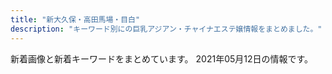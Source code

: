 ```yaml
---
title: "新大久保・高田馬場・目白"
description: "キーワード別にの巨乳アジアン・チャイナエステ嬢情報をまとめました。"
---
```


新着画像と新着キーワードをまとめています。
2021年05月12日の情報です。

<DmmAffiliateIns />
<KeywordTable
  shops={
    [
    {
        "img_links": [
            "http://aes-salon.com/scdl/staff/10292.jpg",
            "http://aes-salon.com/img/access/road4.jpg",
            "http://aes-salon.com/img/ttl_bekan.jpg",
            "http://aes-salon.com/scdl/staff/10561.jpg",
            "http://aes-salon.com/scdl/staff/10502.jpg",
            "http://aes-salon.com/scdl/staff/10563.jpg",
            "http://aes-salon.com/scdl/staff/10081.jpg",
            "http://aes-salon.com/pic/top1.jpg",
            "http://aes-salon.com/scdl/staff/10441mb.jpg",
            "http://aes-salon.com/scdl/staff/10571.jpg",
            "http://aes-salon.com/scdl/staff/10341.jpg",
            "http://aes-salon.com/scdl/staff/10412.jpg",
            "http://aes-salon.com/img/access/road1.jpg",
            "http://aes-salon.com/scdl/staff/10291.jpg",
            "http://aes-salon.com/scdl/staff/10351mb.jpg",
            "http://aes-salon.com/scdl/staff/10601mb.jpg",
            "http://aes-salon.com/scdl/staff/10121.jpg",
            "http://aes-salon.com/scdl/staff/10461mb.jpg",
            "http://aes-salon.com/scdl/staff/10621mb.jpg",
            "http://aes-salon.com/pic/head.jpg",
            "http://aes-salon.com/img/system/campaign.jpg",
            "http://aes-salon.com/scdl/staff/10462.jpg",
            "http://aes-salon.com/scdl/staff/10691mb.jpg",
            "http://aes-salon.com/img/access/roaddm.png",
            "http://aes-salon.com/scdl/staff/10661mb.jpg",
            "http://aes-salon.com/scdl/staff/10641mb.jpg",
            "http://aes-salon.com/scdl/staff/10092.jpg",
            "http://aes-salon.com/scdl/staff/10651mb.jpg",
            "http://aes-salon.com/img/access/road2.jpg",
            "http://aes-salon.com/scdl/staff/10082.jpg",
            "http://aes-salon.com/scdl/staff/10711.jpg",
            "http://aes-salon.com/scdl/staff/10471.jpg",
            "http://aes-salon.com/scdl/staff/10351.jpg",
            "http://aes-salon.com/scdl/staff/10562.jpg",
            "http://aes-salon.com/img/ttl_sister.png",
            "http://aes-salon.com/scdl/staff/10701.jpg",
            "http://aes-salon.com/img/ttl_att.png",
            "http://aes-salon.com/img/access/road3.jpg",
            "http://aes-salon.com/scdl/staff/10651.jpg",
            "http://aes-salon.com/scdl/staff/10501mb.jpg",
            "http://aes-salon.com/scdl/staff/10411mb.jpg",
            "http://aes-salon.com/scdl/staff/10621.jpg",
            "http://aes-salon.com/i/files/homeimg.jpg",
            "http://aes-salon.com/scdl/staff/10461.jpg",
            "http://aes-salon.com/scdl/staff/10511.jpg",
            "http://aes-salon.com/pic/top2.jpg",
            "http://aes-salon.com/scdl/staff/10122.jpg",
            "http://aes-salon.com/scdl/staff/10081mb.jpg",
            "http://aes-salon.com/scdl/staff/10671.jpg",
            "http://aes-salon.com/scdl/staff/10592.jpg",
            "http://aes-salon.com/scdl/staff/10342.jpg",
            "http://aes-salon.com/scdl/staff/10411.jpg",
            "http://aes-salon.com/img/ttl_attbnr.jpg",
            "http://aes-salon.com/scdl/staff/10441.jpg",
            "http://aes-salon.com/scdl/staff/10691.jpg",
            "http://aes-salon.com/scdl/staff/10692.jpg",
            "http://aes-salon.com/scdl/staff/10661.jpg",
            "http://aes-salon.com/scdl/staff/10472.jpg",
            "http://aes-salon.com/scdl/staff/10721mb.jpg",
            "http://aes-salon.com/scdl/staff/10501.jpg",
            "http://aes-salon.com/scdl/staff/10631mb.jpg",
            "http://aes-salon.com/scdl/staff/10083.jpg",
            "http://aes-salon.com/scdl/staff/10091.jpg",
            "http://aes-salon.com/img/ttl_mobile.jpg",
            "http://aes-salon.com/scdl/staff/10693.jpg",
            "http://aes-salon.com/scdl/staff/10591.jpg",
            "http://aes-salon.com/scdl/staff/10671mb.jpg",
            "http://aes-salon.com/scdl/staff/10471mb.jpg",
            "http://aes-salon.com/scdl/staff/10694.jpg",
            "http://aes-salon.com/scdl/staff/10091mb.jpg",
            "http://aes-salon.com/scdl/staff/10701mb.jpg",
            "http://aes-salon.com/scdl/staff/10561mb.jpg",
            "http://aes-salon.com/scdl/staff/10591mb.jpg",
            "http://aes-salon.com/scdl/staff/10711mb.jpg",
            "http://aes-salon.com/scdl/staff/10571mb.jpg",
            "http://aes-salon.com/scdl/staff/10341mb.jpg",
            "http://aes-salon.com/scdl/staff/10602.jpg",
            "http://aes-salon.com/img/ttl_nouka.jpg",
            "http://aes-salon.com/scdl/staff/10631.jpg",
            "http://aes-salon.com/scdl/staff/10511mb.jpg",
            "http://aes-salon.com/scdl/staff/10601.jpg",
            "http://aes-salon.com/scdl/staff/10721.jpg",
            "http://aes-salon.com/scdl/staff/10291mb.jpg",
            "http://aes-salon.com/scdl/staff/10641.jpg",
            "http://aes-salon.com/img/ttl_staff.png",
            "http://aes-salon.com/scdl/staff/10121mb.jpg"
        ],
        "station": "JR\u5927\u4e45\u4fdd\u99c5\u5317\u53e3",
        "keywords": {
            "C": 37
        },
        "url": "http://aes-salon.com/",
        "name": "Lovely Heart"
    },
    {
        "img_links": [],
        "url": "https://venus.tyo.ac/",
        "keywords": {},
        "station": "JR\u5927\u4e45\u4fdd\u99c5\u5357\u53e3",
        "name": "Venus -\u30f4\u30a3\u30fc\u30ca\u30b9-"
    },
    {
        "station": "JR\u5927\u4e45\u4fdd\u99c5\u5317\u53e3",
        "url": "http://aes-treat.com/",
        "keywords": {
            "C": 36
        },
        "img_links": [
            "http://aes-treat.com/scdl/staff/10171mb.jpg",
            "http://aes-treat.com/scdl/staff/11121.jpg",
            "http://aes-treat.com/img/ttl_attbnr.jpg",
            "http://aes-treat.com/img/ttl_nouka.jpg",
            "http://aes-treat.com/scdl/staff/10771mb.jpg",
            "http://aes-treat.com/scdl/staff/10861.jpg",
            "http://aes-treat.com/pic/top2.jpg",
            "http://aes-treat.com/scdl/staff/11091mb.jpg",
            "http://aes-treat.com/scdl/staff/10981.jpg",
            "http://aes-treat.com/scdl/staff/10981mb.jpg",
            "http://aes-treat.com/scdl/staff/11181mb.jpg",
            "http://aes-treat.com/img/ttl_staff.png",
            "http://aes-treat.com/scdl/staff/10901mb.jpg",
            "http://aes-treat.com/scdl/staff/10902.jpg",
            "http://aes-treat.com/scdl/staff/11041.jpg",
            "http://aes-treat.com/scdl/staff/10681mb.jpg",
            "http://aes-treat.com/scdl/staff/11081mb.jpg",
            "http://aes-treat.com/scdl/staff/11181.jpg",
            "http://aes-treat.com/scdl/staff/10941.jpg",
            "http://aes-treat.com/scdl/staff/10971.jpg",
            "http://aes-treat.com/scdl/staff/11121mb.jpg",
            "http://aes-treat.com/scdl/staff/10971mb.jpg",
            "http://aes-treat.com/img/system/campaign.jpg",
            "http://aes-treat.com/scdl/staff/11041mb.jpg",
            "http://aes-treat.com/scdl/staff/10891mb.jpg",
            "http://aes-treat.com/scdl/staff/11091.jpg",
            "http://aes-treat.com/scdl/staff/11131mb.jpg",
            "http://aes-treat.com/scdl/staff/10861mb.jpg",
            "http://aes-treat.com/scdl/staff/10771.jpg",
            "http://aes-treat.com/i/files/homeimg.jpg",
            "http://aes-treat.com/scdl/staff/10891.jpg",
            "http://aes-treat.com/scdl/staff/10972.jpg",
            "http://aes-treat.com/scdl/staff/10811mb.jpg",
            "http://aes-treat.com/scdl/staff/11161mb.jpg",
            "http://aes-treat.com/scdl/staff/11051mb.jpg",
            "http://aes-treat.com/scdl/staff/10171.jpg",
            "http://aes-treat.com/pic/head.jpg",
            "http://aes-treat.com/scdl/staff/10651mb.jpg",
            "http://aes-treat.com/scdl/staff/11081.jpg",
            "http://aes-treat.com/scdl/staff/10901.jpg",
            "http://aes-treat.com/pic/top1.jpg",
            "http://aes-treat.com/scdl/staff/10721.jpg",
            "http://aes-treat.com/scdl/staff/11162.jpg",
            "http://aes-treat.com/img/ttl_sister.png",
            "http://aes-treat.com/img/ttl_att.png",
            "http://aes-treat.com/scdl/staff/10811.jpg",
            "http://aes-treat.com/scdl/staff/10681.jpg",
            "http://aes-treat.com/scdl/staff/10721mb.jpg",
            "http://aes-treat.com/scdl/staff/11171.jpg",
            "http://aes-treat.com/scdl/staff/11151.jpg",
            "http://aes-treat.com/scdl/staff/10841mb.jpg",
            "http://aes-treat.com/scdl/staff/10842.jpg",
            "http://aes-treat.com/scdl/staff/11111mb.jpg",
            "http://aes-treat.com/scdl/staff/11101.jpg",
            "http://aes-treat.com/scdl/staff/11111.jpg",
            "http://aes-treat.com/scdl/staff/11101mb.jpg",
            "http://aes-treat.com/scdl/staff/10841.jpg",
            "http://aes-treat.com/scdl/staff/10651.jpg",
            "http://aes-treat.com/img/ttl_mobile.jpg",
            "http://aes-treat.com/scdl/staff/10941mb.jpg",
            "http://aes-treat.com/scdl/staff/11171mb.jpg",
            "http://aes-treat.com/scdl/staff/11131.jpg",
            "http://aes-treat.com/scdl/staff/11151mb.jpg",
            "http://aes-treat.com/scdl/staff/11161.jpg",
            "http://aes-treat.com/scdl/staff/11051.jpg"
        ],
        "name": "Lovely Heart \u5927\u4e45\u4fdd\u5225\u9928"
    },
    {
        "img_links": [
            "http://pretty.este.work/ami.jpg",
            "http://pretty.este.work/nana.jpg",
            "http://pretty.este.work/rabu.jpg",
            "http://pretty.este.work/tg.jpg",
            "http://pretty.este.work/up.jpg",
            "http://pretty.este.work/3.jpg",
            "http://pretty.este.work/1.jpg",
            "http://pretty.este.work/kaka.jpg",
            "http://pretty.este.work/erika.jpg",
            "http://pretty.este.work/interior_t.jpg",
            "http://pretty.este.work/rec2.png",
            "http://pretty.este.work/rec1.png",
            "http://pretty.este.work/ayumi.jpg",
            "http://pretty.este.work/riri.jpg",
            "http://pretty.este.work/sakura.jpg",
            "http://pretty.este.work/sayurin.jpg",
            "http://pretty.este.work/staff_t.jpg",
            "http://pretty.este.work/int1.png",
            "http://pretty.este.work/news.jpg",
            "http://pretty.este.work/4.jpg",
            "http://pretty.este.work/rei.jpg",
            "http://pretty.este.work/hana.jpg",
            "http://pretty.este.work/head.jpg",
            "http://pretty.este.work/2.jpg"
        ],
        "keywords": {},
        "name": "Pretty \uff5e\u30d7\u30ea\u30c6\u30a3\u30fc\uff5e",
        "url": "http://pretty.este.work/",
        "station": "JR\u9ad8\u7530\u99ac\u5834\u99c5"
    },
    {
        "station": "JR\u9ad8\u7530\u99ac\u5834\u99c5",
        "img_links": [
            "http://www.aromaonly1.com/uploads/ac75f516de3602f2ed5de1d9e2383a35.jpg",
            "http://www.aromaonly1.com/uploads/e01fa669285bc99ba782abfd90a08bb2.jpg",
            "http://www.aromaonly1.com/images/index_21.jpg",
            "http://www.aromaonly1.com/uploads/56e94a67d1aa4ea89d5f2064a387ab96.jpg",
            "http://www.aromaonly1.com/images/interior_10.jpg",
            "http://www.aromaonly1.com/images/index_12.jpg",
            "http://www.aromaonly1.com/images/link_10.jpg",
            "http://www.aromaonly1.com/images/index_06.jpg",
            "http://www.aromaonly1.com/images/index_16.jpg",
            "http://www.aromaonly1.com/uploads/b43afdf6c0db7020b472f89b05664984.jpg",
            "http://www.aromaonly1.com/images/index_01.jpg",
            "http://www.aromaonly1.com/images/index_04.jpg",
            "http://www.aromaonly1.com/uploads/39a20c0f1405de5aa73fad53492e41be.jpg",
            "http://www.aromaonly1.com/uploads/5f4083d49285cbe64774b1bd70e86150.jpg",
            "http://www.aromaonly1.com/my_work/images/pic1.png",
            "http://www.aromaonly1.com/uploads/8e9e8b4d89b256773f17dff61368328c.jpg",
            "http://www.aromaonly1.com/images/service_11.jpg",
            "http://www.aromaonly1.com/images/index_07.jpg",
            "http://www.aromaonly1.com/images/index_18.jpg",
            "http://www.aromaonly1.com/images/aromaonly1_468x60.png",
            "http://www.aromaonly1.com/uploads/015cba9c432d730d26583fe998534fa6.jpg",
            "http://www.aromaonly1.com/uploads/66dc68de1f9c001b6f15d52303314efc.jpg",
            "http://www.aromaonly1.com/uploads/3e6ede4dd71b9611bfc0fc01fff82057.jpg",
            "http://www.aromaonly1.com/images/index_17.jpg",
            "http://www.aromaonly1.com/images/index_05.jpg",
            "http://www.aromaonly1.com/images/service_10.jpg",
            "http://www.aromaonly1.com/images/index_08.jpg",
            "http://www.aromaonly1.com/images/index_02.jpg",
            "http://www.aromaonly1.com/uploads/0d74a4af5e268e3562daa56048c13906.jpg",
            "http://www.aromaonly1.com/uploads/c24b4a66b959c50d941c227e2167e47a.jpg",
            "http://www.aromaonly1.com/images/index_15.jpg",
            "http://www.aromaonly1.com/images/index_20.jpg",
            "http://www.aromaonly1.com/images/fanhui.png",
            "http://www.aromaonly1.com/uploads/2f5941103973429d3981087968a845a3.jpg",
            "http://www.aromaonly1.com/images/index_19.jpg",
            "http://www.aromaonly1.com/images/index_11.jpg",
            "http://www.aromaonly1.com/images/girls_10.jpg",
            "http://www.aromaonly1.com/images/index_14.jpg",
            "http://www.aromaonly1.com/images/index_03.jpg",
            "http://www.aromaonly1.com/uploads/18799c1985ca7d1cd026808323ec51c2.jpg"
        ],
        "url": "http://www.aromaonly1.com/",
        "keywords": {
            "E": 2,
            "86": 4,
            "C": 3,
            "88": 3,
            "D": 2
        },
        "name": "NEW ONLY ONE"
    },
    {
        "station": "JR\u5927\u4e45\u4fdd\u99c5\u5317\u53e3",
        "url": "http://gogonoheya.ies.fun/",
        "name": "Rabenda\u30fb\u30e9\u30d9\u30f3\u30c0\u30fc",
        "img_links": [],
        "keywords": {}
    },
    {
        "keywords": {},
        "name": "\u7652\u3057\u306e\u51fa\u4f1a\u3044",
        "url": "http://p-aroma.work/",
        "img_links": [
            "http://p-aroma.work/images/4.jpg",
            "http://p-aroma.work/images/staff_t.png",
            "http://p-aroma.work/images/s1.png",
            "http://p-aroma.work/img/kasumi1.png",
            "http://p-aroma.work/staff/mirai.jpg",
            "http://p-aroma.work/img/ayaka1.png",
            "http://p-aroma.work/images/news.jpg",
            "http://p-aroma.work/img/haru1.png",
            "http://p-aroma.work/img/mirai1.png",
            "http://p-aroma.work/images/3.jpg",
            "http://p-aroma.work/images/s1.jpg",
            "http://p-aroma.work/staff/ayaka.jpg",
            "http://p-aroma.work/images/2.jpg",
            "http://p-aroma.work/images/int1.png",
            "http://p-aroma.work/images/interior_t.png",
            "http://p-aroma.work/img/mayu1.png",
            "http://p-aroma.work/img/rina1.png",
            "http://p-aroma.work/images/s2.jpg",
            "http://p-aroma.work/images/6.jpg",
            "http://p-aroma.work/staff/kasumi.jpg",
            "http://p-aroma.work/images/sys.png",
            "http://p-aroma.work/staff/haru.jpg",
            "http://p-aroma.work/images/tel.jpg",
            "http://p-aroma.work/staff/mayu.jpg",
            "http://p-aroma.work/images/int2.png",
            "http://p-aroma.work/images/head.jpg",
            "http://p-aroma.work/images/7.jpg",
            "http://p-aroma.work/images/1.jpg",
            "http://p-aroma.work/staff/rina.jpg",
            "http://p-aroma.work/images/mobile.jpg"
        ],
        "station": "JR\u5927\u4e45\u4fdd\u99c5\u5317\u53e3"
    },
    {
        "name": "\u82b1",
        "keywords": {
            "C": 39,
            "G": 1,
            "E": 4,
            "\u30c0\u30a4\u30ca\u30de\u30a4\u30c8": 1
        },
        "station": "JR\u5927\u4e45\u4fdd\u99c5\u5317\u53e3",
        "img_links": [
            "https://est-hana.com/img/material/topflashimg1.jpg",
            "https://est-hana.com/img/girl/thumb/s163_1.jpg",
            "https://est-hana.com/img/girl/list/slist189e9ae2d8752cd8b9474ebd62df9909f9b.jpg",
            "https://est-hana.com/img/girl/list/sface18449673a0eecbfdaab27d1a016ce6f4281.jpg",
            "https://est-hana.com/img/material/sys_course3_rev1.png",
            "https://est-hana.com/img/girl/list/slist18449673a0eecbfdaab27d1a016ce6f4281.jpg",
            "https://est-hana.com/img/material/click_tel_btn.png",
            "https://est-hana.com/img/girl/main/smain1871110bf62c88dcefca310cdc127f9b11f2.jpg",
            "https://est-hana.com/img/material/month.png",
            "https://est-hana.com/img/girl/thumb/s86_1.jpg",
            "https://est-hana.com/img/girl/list/slist8365230fc40840a020ba3ed47600db4b4a.jpg",
            "https://est-hana.com/img/girl/pickup/topgirl20141227182718.png",
            "https://est-hana.com/img/whatnew/20200401_mask.jpg",
            "https://est-hana.com/img/material/sys_course2_rev2.png",
            "https://est-hana.com/img/material/gm1_rollout.png",
            "https://est-hana.com/img/girl/thumb/smain197153ce52e0264e81a8a42e5d3c84dd833e.jpg",
            "https://est-hana.com/img/girl/list/sface193e3a7504f14e2050f14cb6782d72bb46c.jpg",
            "https://est-hana.com/img/material/massap2.jpg",
            "https://est-hana.com/img/girl/main/smain184149673a0eecbfdaab27d1a016ce6f4281.jpg",
            "https://est-hana.com/img/girl/main/s173_1.jpg",
            "https://est-hana.com/img/material/photorenew5.jpg",
            "https://est-hana.com/img/camp/camp20210501.png",
            "https://est-hana.com/img/material/massap6.jpg",
            "https://est-hana.com/img/girl/pickup/topgirl20180308214256.png",
            "https://est-hana.com/img/girl/pickup/topgirl20140510202547.png",
            "https://est-hana.com/img/material/d12.png",
            "https://est-hana.com/img/girl/list/sface189e9ae2d8752cd8b9474ebd62df9909f9b.jpg",
            "https://est-hana.com/img/girl/thumb/smain1102404ef9fc79e2a0a04d64b621c22a0c77.jpg",
            "https://est-hana.com/img/girl/list/s163_face.jpg",
            "https://est-hana.com/img/girl/list/slist187110f9d5212fd19d8b8410ec6bff294e6.jpg",
            "https://est-hana.com/img/girl/thumb/smain1913da4fa2da2e801312734721e1a44d8e19.jpg",
            "https://est-hana.com/img/girl/main/s180_1.jpg",
            "https://est-hana.com/img/material/gm2_rollout.png",
            "https://est-hana.com/img/girl/main/smain1891e9ae2d8752cd8b9474ebd62df9909f9b.jpg",
            "https://est-hana.com/img/girl/list/s180_face.jpg",
            "https://est-hana.com/img/material/sys_etc.png",
            "https://est-hana.com/img/material/massap4.jpg",
            "https://est-hana.com/img/girl/thumb/s180_1.jpg",
            "https://est-hana.com/img/girl/list/s75_list.jpg",
            "https://est-hana.com/img/girl/list/s163_list.jpg",
            "https://est-hana.com/img/girl/main/s163_1.jpg",
            "https://est-hana.com/img/material/m5.png",
            "https://est-hana.com/img/material/staff_t1.png",
            "https://est-hana.com/img/girl/list/sface187386757ea62d773ca58e2457fc23b8e13.jpg",
            "https://est-hana.com/img/girl/main/s75_1.jpg",
            "https://est-hana.com/img/material/age.png",
            "https://est-hana.com/img/material/systme_t1.png",
            "https://est-hana.com/img/material/top_t2_img_rev2.jpg",
            "https://est-hana.com/img/material/top_t6.png",
            "https://est-hana.com/img/girl/main/smain1991a8b144d9cbd006fc9dffdf23ad77de07.jpg",
            "https://est-hana.com/img/material/infopanel.png",
            "https://est-hana.com/img/girl/list/s173_face.jpg",
            "https://est-hana.com/img/girl/thumb/smain2011f76f2060b2832bbbbc9d7dcf4a818dfe.jpg",
            "https://est-hana.com/img/girl/pickup/topgirl20161016054301.png",
            "https://est-hana.com/img/material/massap5.jpg",
            "https://est-hana.com/img/girl/thumb/smain184149673a0eecbfdaab27d1a016ce6f4281.jpg",
            "https://est-hana.com/img/girl/main/s86_1.jpg",
            "https://est-hana.com/img/girl/pickup/pickup20190227121102.jpg",
            "https://est-hana.com/img/girl/list/s77_list.jpg",
            "https://est-hana.com/img/whatnew/20200401min60.jpg",
            "https://est-hana.com/img/material/line1.png",
            "https://est-hana.com/img/material/sys_course1_rev2.png",
            "https://est-hana.com/img/girl/thumb/s75_1.jpg",
            "https://est-hana.com/img/girl/list/s139_list.jpg",
            "https://est-hana.com/img/material/day.png",
            "https://est-hana.com/img/girl/list/slist199a8b144d9cbd006fc9dffdf23ad77de07.jpg",
            "https://est-hana.com/img/girl/list/slist19053cc33bb85f739f63e84c2ae2c41c2eb.jpg",
            "https://est-hana.com/img/girl/list/s88_face.jpg",
            "https://est-hana.com/img/girl/list/sface8365230fc40840a020ba3ed47600db4b4a.jpg",
            "https://est-hana.com/img/girl/thumb/smain184249673a0eecbfdaab27d1a016ce6f4281.jpg",
            "https://est-hana.com/img/material/gm6_rollout.png",
            "https://est-hana.com/img/girl/list/slist193a69a1a063a3159e298d18b691542266d.jpg",
            "https://est-hana.com/img/girl/list/slist110d5ce8a5906e2cdaf90af47c9395e0dff.jpg",
            "https://est-hana.com/img/material/top_t3.png",
            "https://est-hana.com/img/girl/thumb/smain1931e3a7504f14e2050f14cb6782d72bb46c.jpg",
            "https://est-hana.com/img/girl/list/s86_face.jpg",
            "https://est-hana.com/img/material/systme_t2.png",
            "https://est-hana.com/img/girl/pickup/pickup20191208191053.jpg",
            "https://est-hana.com/img/material/photorenew2rev1.jpg",
            "https://est-hana.com/img/girl/thumb/smain1871110bf62c88dcefca310cdc127f9b11f2.jpg",
            "https://est-hana.com/img/material/sframe2014.png",
            "https://est-hana.com/img/material/photorenew3.jpg",
            "https://est-hana.com/img/material/top_t5.png",
            "https://est-hana.com/img/girl/list/sface199a8b144d9cbd006fc9dffdf23ad77de07.jpg",
            "https://est-hana.com/img/girl/pickup/pickup20190118192153.jpg",
            "https://est-hana.com/img/material/hosi5.png",
            "https://est-hana.com/img/material/staffdetail_t1.png",
            "https://est-hana.com/img/girl/pickup/topgirl20180908131653.png",
            "https://est-hana.com/img/girl/pickup/pickup20191214162524.jpg",
            "https://est-hana.com/img/girl/thumb/smain1911ec56c0d5cc68365ea11e2e52a40272d8.jpg",
            "https://est-hana.com/img/girl/thumb/smain1991a8b144d9cbd006fc9dffdf23ad77de07.jpg",
            "https://est-hana.com/img/material/gm4_rollout.png",
            "https://est-hana.com/img/material/photorenew4.jpg",
            "https://est-hana.com/img/material/top_t4.png",
            "https://est-hana.com/img/material/top_t2.png",
            "https://est-hana.com/img/girl/thumb/smain18725b09cd881b1f036f9f4970616c10b474.jpg",
            "https://est-hana.com/img/material/returnbtn.png",
            "https://est-hana.com/img/girl/list/s139_face.jpg",
            "https://est-hana.com/img/girl/thumb/smain1902e7f2a11706f93c08ab1eb76c57c0a501.jpg",
            "https://est-hana.com/img/girl/pickup/pickup20190528135649.jpg",
            "https://est-hana.com/img/girl/pickup/topgirl20190528141109.png",
            "https://est-hana.com/img/material/hosi4.png",
            "https://est-hana.com/img/material/gm3_rollout.png",
            "https://est-hana.com/img/girl/thumb/smain1891e9ae2d8752cd8b9474ebd62df9909f9b.jpg",
            "https://est-hana.com/img/girl/main/smain1931e3a7504f14e2050f14cb6782d72bb46c.jpg",
            "https://est-hana.com/img/girl/main/smain1911ec56c0d5cc68365ea11e2e52a40272d8.jpg",
            "https://est-hana.com/img/girl/list/slist191ec56c0d5cc68365ea11e2e52a40272d8.jpg",
            "https://est-hana.com/img/material/top_twitter.png",
            "https://est-hana.com/img/girl/thumb/smain110138adcf1cf026681bfa9a408199a21890.jpg",
            "https://est-hana.com/img/material/photorenew1.jpg",
            "https://est-hana.com/img/girl/list/s75_face.jpg",
            "https://est-hana.com/img/whatnew/20200304.jpg",
            "https://est-hana.com/img/girl/list/sface190e7f2a11706f93c08ab1eb76c57c0a501.jpg",
            "https://est-hana.com/img/girl/list/slist2012ba9beda1a19f1ba57dcc87485d57321.jpg",
            "https://est-hana.com/img/girl/pickup/pickup20180526173711.jpg",
            "https://est-hana.com/img/material/massap3.jpg",
            "https://est-hana.com/img/girl/thumb/smain19725e2ed7efe2de621955e09d12295a13ee.jpg",
            "https://est-hana.com/img/girl/main/smain2011f76f2060b2832bbbbc9d7dcf4a818dfe.jpg",
            "https://est-hana.com/img/girl/list/sface19753ce52e0264e81a8a42e5d3c84dd833e.jpg",
            "https://est-hana.com/img/girl/pickup/topgirl20180526173824.png",
            "https://est-hana.com/img/girl/list/sface191ec56c0d5cc68365ea11e2e52a40272d8.jpg",
            "https://est-hana.com/img/girl/list/s88_list.jpg",
            "https://est-hana.com/img/girl/thumb/smain1912da4fa2da2e801312734721e1a44d8e19.jpg",
            "https://est-hana.com/img/material/accsess_picter2.jpg",
            "https://est-hana.com/img/girl/list/s180_list.jpg",
            "https://est-hana.com/img/girl/list/slist19753ce52e0264e81a8a42e5d3c84dd833e.jpg",
            "https://est-hana.com/img/material/gm5_rollout.png",
            "https://est-hana.com/img/girl/list/s77_face.jpg",
            "https://est-hana.com/img/girl/list/s173_list.jpg",
            "https://est-hana.com/img/girl/pickup/pickup20190121202926.jpg",
            "https://est-hana.com/img/girl/thumb/smain83265230fc40840a020ba3ed47600db4b4a.jpg",
            "https://est-hana.com/img/material/massa_t1.png",
            "https://est-hana.com/img/girl/pickup/pickup20181218104555.jpg",
            "https://est-hana.com/img/material/detailwaku.png",
            "https://est-hana.com/img/material/massap7.jpg",
            "https://est-hana.com/img/girl/list/sface201dc74ab8dea78d771771d5fda7bccc989.jpg",
            "https://est-hana.com/img/material/accsess_station.png",
            "https://est-hana.com/img/girl/pickup/topgirl20140502225842.png",
            "https://est-hana.com/img/girl/pickup/pickup20141227182613.jpeg",
            "https://est-hana.com/img/girl/main/smain110138adcf1cf026681bfa9a408199a21890.jpg",
            "https://est-hana.com/img/girl/pickup/pickup20180830201105.jpg",
            "https://est-hana.com/img/material/sys_option.png",
            "https://est-hana.com/img/girl/main/smain197153ce52e0264e81a8a42e5d3c84dd833e.jpg",
            "https://est-hana.com/img/material/massap1.jpg",
            "https://est-hana.com/img/girl/thumb/smain1901e7f2a11706f93c08ab1eb76c57c0a501.jpg",
            "https://est-hana.com/img/girl/list/s86_list.jpg",
            "https://est-hana.com/img/material/w3.png",
            "https://est-hana.com/img/girl/thumb/s173_2.jpg",
            "https://est-hana.com/img/girl/main/smain83165230fc40840a020ba3ed47600db4b4a.jpg",
            "https://est-hana.com/img/girl/pickup/pickup20190118192257.jpg",
            "https://est-hana.com/img/girl/thumb/smain83165230fc40840a020ba3ed47600db4b4a.jpg",
            "https://est-hana.com/img/girl/main/smain1901e7f2a11706f93c08ab1eb76c57c0a501.jpg",
            "https://est-hana.com/img/material/staff_t1rev1.png",
            "https://est-hana.com/img/girl/list/sface110404ef9fc79e2a0a04d64b621c22a0c77.jpg",
            "https://est-hana.com/img/girl/thumb/s173_1.jpg",
            "https://est-hana.com/img/girl/thumb/smain193281777917c863b2cd265723b9cb5a3c32.jpg"
        ],
        "url": "https://est-hana.com/"
    },
    {
        "img_links": [
            "http://familiar.ests.jp/photos/sites/33/2020/10/2020101409554799.jpg",
            "http://familiar.ests.jp/photos/sites/33/2019/09/2019092718554568.jpg",
            "http://familiar.ests.jp/images/s_link.png",
            "http://familiar.ests.jp/photos/sites/33/2019/07/2019073009094778.jpg",
            "http://familiar.ests.jp/images/bian.jpg",
            "http://familiar.ests.jp/images/news.png",
            "http://familiar.ests.jp/photos/sites/33/2020/10/2020101901153954.jpg",
            "http://familiar.ests.jp/images/staff_bj4s.png",
            "http://familiar.ests.jp/images/acc.png",
            "http://familiar.ests.jp/images/staff_bj1s.png",
            "http://familiar.ests.jp/images/top.jpg",
            "http://familiar.ests.jp/images/nei_bj1.png",
            "http://familiar.ests.jp/images/s_staff.png",
            "http://familiar.ests.jp/images/s_service.png",
            "http://familiar.ests.jp/images/info.png",
            "http://familiar.ests.jp/photos/sites/33/2019/09/2019092318545965.jpg",
            "http://familiar.ests.jp/photos/sites/33/2019/09/2019092718570723.jpg",
            "http://familiar.ests.jp/images/mobile.jpg",
            "http://familiar.ests.jp/images/service.jpg"
        ],
        "keywords": {
            "C": 18,
            "86": 3,
            "83": 3
        },
        "station": "JR\u9ad8\u7530\u99ac\u5834\u99c5\u65e9\u7a32\u7530\u53e3",
        "url": "http://familiar.ests.jp/",
        "name": "\u99ac\u5834one"
    },
    {
        "station": "JR\u65b0\u5927\u4e45\u4fdd\u99c5",
        "img_links": [
            "http://familiar.tyo.cm/photos/sites/37/2019/11/2019112902341792.jpg",
            "http://familiar.tyo.cm/photos/sites/37/2019/12/201912130833132.jpg",
            "http://familiar.tyo.cm/photos/sites/37/2019/03/2019032406115451.jpg",
            "http://familiar.tyo.cm/photos/sites/37/2019/03/2019032406115311.jpg",
            "http://familiar.tyo.cm/photos/sites/37/2019/03/2019032406115312.jpg",
            "http://familiar.tyo.cm/photos/sites/37/2019/06/2019061502562745.jpg",
            "http://familiar.tyo.cm/photos/sites/37/2019/12/2019120401354873.jpg",
            "http://familiar.tyo.cm/photos/sites/37/2019/03/2019032406115446.jpg",
            "http://familiar.tyo.cm/photos/sites/37/2019/12/2019120502265383.jpg",
            "http://familiar.tyo.cm/photos/sites/37/2019/03/2019032406115598.jpg",
            "http://familiar.tyo.cm/images/top.png",
            "http://familiar.tyo.cm/photos/sites/37/2019/03/2019031806471671.jpg",
            "http://familiar.tyo.cm/photos/sites/37/2019/09/201909270657496.jpg",
            "http://familiar.tyo.cm/photos/sites/37/2019/06/201906040617136.jpg",
            "http://familiar.tyo.cm/photos/sites/37/2019/09/2019090503385014.jpg",
            "http://familiar.tyo.cm/photos/sites/37/2019/03/2019032406115491.jpg",
            "http://familiar.tyo.cm/images/mobile.jpg",
            "http://familiar.tyo.cm/images/s_staff.jpg",
            "http://familiar.tyo.cm/photos/sites/37/2019/06/2019062210030384.jpg",
            "http://familiar.tyo.cm/photos/sites/37/2019/03/2019032406115440.jpg",
            "http://familiar.tyo.cm/photos/sites/37/2019/10/2019100304481325.jpg",
            "http://familiar.tyo.cm/images/tel.png",
            "http://familiar.tyo.cm/photos/sites/37/2018/12/2018121903022968.jpg",
            "http://familiar.tyo.cm/images/s_link.jpg",
            "http://familiar.tyo.cm/photos/sites/37/2019/11/2019112002511160.jpg",
            "http://familiar.tyo.cm/images/s_news.jpg",
            "http://familiar.tyo.cm/photos/sites/37/2019/11/2019110802115992.jpg",
            "http://familiar.tyo.cm/photos/sites/37/2018/12/2018121903013346.jpg",
            "http://familiar.tyo.cm/images/1.png",
            "http://familiar.tyo.cm/photos/sites/37/2019/06/2019060406161857.jpg",
            "http://familiar.tyo.cm/photos/sites/37/2019/06/2019060406241084.jpg",
            "http://familiar.tyo.cm/photos/sites/37/2019/12/2019120401354980.jpg",
            "http://familiar.tyo.cm/photos/sites/37/2019/06/2019061502562797.jpg",
            "http://familiar.tyo.cm/photos/sites/37/2019/12/2019120502264671.jpg",
            "http://familiar.tyo.cm/photos/sites/37/2019/10/2019102502193826.jpg",
            "http://familiar.tyo.cm/photos/sites/37/2019/10/2019102502193551.jpg",
            "http://familiar.tyo.cm/photos/sites/37/2019/06/2019061502562798.jpg",
            "http://familiar.tyo.cm/photos/sites/37/2019/12/2019120401355046.jpg",
            "http://familiar.tyo.cm/photos/sites/37/2019/10/2019102408541458.jpg"
        ],
        "keywords": {
            "87": 72,
            "86": 94,
            "E": 36,
            "C": 2,
            "D": 182,
            "88": 27,
            "85": 18,
            "83": 9
        },
        "name": "Familiar\u30fb\u30d5\u30a1\u30df\u30ea\u30fc\u30a2",
        "url": "http://familiar.tyo.cm/"
    },
    {
        "keywords": {},
        "station": "JR\u65b0\u5927\u4e45\u4fdd\u99c5",
        "img_links": [
            "https://static.wixstatic.com/media/80a184_5208b825bc574a8e8c38cfed61640f7b~mv2.png",
            "https://static.wixstatic.com/media/80a184_b70a2c117ac542f79ec2a2014b642be4~mv2.png",
            "https://static.wixstatic.com/media/80a184_a8e12af9159e4af2bbd2cf724caf4e6a~mv2.jpeg",
            "https://static.wixstatic.com/media/80a184_60e3e10d71c6473ca82f313fefc49773~mv2.png",
            "https://static.wixstatic.com/media/80a184_6f8a99a76cfa4e8cb6871f8cdc4667f5~mv2.png",
            "https://static.wixstatic.com/media/80a184_fc46eb4762dc45d5aaded3823ed9ff89~mv2.png",
            "https://static.wixstatic.com/media/80a184_37c7b495532e44808fa932ada8728921~mv2.png",
            "https://static.wixstatic.com/media/80a184_a8f91b6640fd4492af590f16ac685c66~mv2.png",
            "https://static.wixstatic.com/media/80a184_9dc0d14b20d54a71a6cb9f57217e8a32~mv2.png",
            "https://static.wixstatic.com/media/80a184_40c0679b081a48f9bb573cda81913473~mv2.png",
            "https://static.wixstatic.com/media/71aabe_7fde48e91203411687f75bf66049b810~mv2.jpg",
            "https://static.wixstatic.com/media/80a184_f4cca0709e8a42dfbc72e26393934723~mv2.jpg",
            "https://static.wixstatic.com/media/80a184_126746405a7f40f191a12f71b777ea41~mv2.png",
            "https://static.wixstatic.com/media/80a184_685d8785c64448469efbaecd356f0615~mv2.jpg"
        ],
        "name": "\u6708\u306e\u82b1",
        "url": "https://tsukinohana88.wixsite.com/index"
    },
    {
        "url": "http://kobo.mssg.jp/",
        "img_links": [
            "http://kobo.mssg.jp/images/staff_8.jpg",
            "http://kobo.mssg.jp/layer/images/top/top_03.jpg",
            "http://kobo.mssg.jp/images/1.jpg",
            "http://kobo.mssg.jp/images/top1.jpg",
            "http://kobo.mssg.jp/layer/images/top/top_05.jpg",
            "http://kobo.mssg.jp/images/staff_bj4.png",
            "http://kobo.mssg.jp/images/wenzi-staff.png",
            "http://kobo.mssg.jp/images/s_info.png",
            "http://kobo.mssg.jp/images/top2.jpg",
            "http://kobo.mssg.jp/images/staff_2a.jpg",
            "http://kobo.mssg.jp/images/staff_10a.jpg",
            "http://kobo.mssg.jp/images/staff_8a.jpg",
            "http://kobo.mssg.jp/images/staff_9b.jpg",
            "http://kobo.mssg.jp/layer/images/top/top_02.jpg",
            "http://kobo.mssg.jp/layer/images/top.jpg",
            "http://kobo.mssg.jp/images/staff_4.jpg",
            "http://kobo.mssg.jp/images/info.png",
            "http://kobo.mssg.jp/images/staff_2b.jpg",
            "http://kobo.mssg.jp/layer/images/top/top_08.png",
            "http://kobo.mssg.jp/images/staff_9a.jpg",
            "http://kobo.mssg.jp/layer/images/top/top_04.jpg",
            "http://kobo.mssg.jp/images/staff_bj1.png",
            "http://kobo.mssg.jp/layer/images/top/top_01.jpg",
            "http://kobo.mssg.jp/layer/images/top/top_06.jpg",
            "http://kobo.mssg.jp/images/staff_5.jpg"
        ],
        "station": "JR\u5927\u4e45\u4fdd\u99c5\u5317\u53e3",
        "name": "\u6c34\u8272-\u30df\u30ba\u30a4\u30ed-",
        "keywords": {}
    },
    {
        "name": "Honey At Home \u30cf\u30cb\u30fc\u30a2\u30c3\u30c8\u30db\u30fc\u30e0",
        "img_links": [
            "http://www.china-es.info/images/sys1.jpg",
            "http://www.china-es.info/images/int4.jpg",
            "http://www.china-es.info/img/hibiki1.jpg",
            "http://www.china-es.info/images/staff_t.jpg",
            "http://www.china-es.info/images/sys2.jpg",
            "http://www.china-es.info/img/nana1.jpg",
            "http://www.china-es.info/images/interior_t.jpg",
            "http://www.china-es.info/img/ringo1.jpg",
            "http://www.china-es.info/images/sys3.jpg",
            "http://www.china-es.info/images/news.jpg",
            "http://www.china-es.info/img/nana2.jpg",
            "http://www.china-es.info/images/int1.jpg",
            "http://www.china-es.info/images/int3.jpg",
            "http://www.china-es.info/images/rec1.jpg",
            "http://www.china-es.info/images/menu/top.jpg",
            "http://www.china-es.info/images/top.jpg",
            "http://www.china-es.info/images/mobile.jpg",
            "http://www.china-es.info/images/head.jpg",
            "http://www.china-es.info/images/menu/interior.jpg",
            "http://www.china-es.info/images/rec2.jpg",
            "http://www.china-es.info/images/int2.jpg",
            "http://www.china-es.info/images/menu/staff.jpg"
        ],
        "station": "JR\u9ad8\u7530\u99ac\u5834\u99c5\u65e9\u7a32\u7530\u53e3",
        "keywords": {},
        "url": "http://www.china-es.info/"
    },
    {
        "station": "JR\u9ad8\u7530\u99ac\u5834\u99c5\u65e9\u7a32\u7530\u53e3",
        "keywords": {},
        "url": "http://www.kity.work/",
        "name": "\u98a8\u96c5\u5802 \uff5e\u3075\u3046\u304c\u3069\u3046\uff5e",
        "img_links": [
            "http://www.kity.work/img/erina2.jpg",
            "http://www.kity.work/images/ac2.jpg",
            "http://www.kity.work/img/sara2.jpg",
            "http://www.kity.work/img/aoi2.jpg",
            "http://www.kity.work/images/5.jpg",
            "http://www.kity.work/img/sara1.jpg",
            "http://www.kity.work/img/aoi1.jpg",
            "http://www.kity.work/images/s1.png",
            "http://www.kity.work/images/interior_t.jpg",
            "http://www.kity.work/images/1.jpg",
            "http://www.kity.work/images/int2.jpg",
            "http://www.kity.work/images/s2.jpg",
            "http://www.kity.work/images/3.jpg",
            "http://www.kity.work/images/tel.jpg",
            "http://www.kity.work/images/news.jpg",
            "http://www.kity.work/images/staff_t.jpg",
            "http://www.kity.work/staff/nana.jpg",
            "http://www.kity.work/images/head.jpg",
            "http://www.kity.work/images/6.jpg",
            "http://www.kity.work/images/7.jpg",
            "http://www.kity.work/staff/yuka.jpg",
            "http://www.kity.work/staff/aoi.jpg",
            "http://www.kity.work/images/sys.jpg",
            "http://www.kity.work/staff/sara.jpg",
            "http://www.kity.work/img/yuka1.jpg",
            "http://www.kity.work/img/nana1.jpg",
            "http://www.kity.work/img/erina1.jpg",
            "http://www.kity.work/staff/erina.jpg",
            "http://www.kity.work/img/yuka2.jpg",
            "http://www.kity.work/images/int1.jpg",
            "http://www.kity.work/images/tg.jpg",
            "http://www.kity.work/images/s1.jpg",
            "http://www.kity.work/images/up.jpg"
        ]
    },
    {
        "url": "http://esthe.top/",
        "station": "JR\u9ad8\u7530\u99ac\u5834\u99c5\u6771\u53e3",
        "keywords": {},
        "name": "RAN\uff5e\u30e9\u30f3\uff5e",
        "img_links": [
            "http://esthe.top/images/room_images/gallery-05.jpg",
            "http://esthe.top/images/demo/slider/tooltips/slide3.png",
            "http://esthe.top/images/acs_ima/access-01.jpg",
            "http://esthe.top/images/an_1_03.jpg",
            "http://esthe.top/images/demo/slider/tooltips/slide2.png",
            "http://esthe.top/images/staff_images/staff_07a.jpg",
            "http://esthe.top/images/an_1_07.jpg",
            "http://esthe.top/images/staff_images/staff_010b.jpg",
            "http://esthe.top/images/QRcode.jpg",
            "http://esthe.top/images/room_images/gallery-01.jpg",
            "http://esthe.top/images/an_1_06.jpg",
            "http://esthe.top/images/acs_ima/access-02.jpg",
            "http://esthe.top/images/demo/slider/images/slide5.png",
            "http://esthe.top/images/an_2_06.jpg",
            "http://esthe.top/images/an_1_05.jpg",
            "http://esthe.top/images/room_images/index-02.jpg",
            "http://esthe.top/images/an_1_02.jpg",
            "http://esthe.top/images/acs_ima/access-03.jpg",
            "http://esthe.top/images/an_2_02.jpg",
            "http://esthe.top/images/demo/slider/images/slide1.png",
            "http://esthe.top/images/room_images/gallery-03.jpg",
            "http://esthe.top/images/an_2_07.jpg",
            "http://esthe.top/images/demo/slider/images/slide4.png",
            "http://esthe.top/images/Bottom_02.jpg",
            "http://esthe.top/images/staff_images/staff_01a.jpg",
            "http://esthe.top/images/Bottom_01.jpg",
            "http://esthe.top/images/room_images/index-01.jpg",
            "http://esthe.top/images/staff_images/staff_07b.jpg",
            "http://esthe.top/images/demo/slider/tooltips/slide1.png",
            "http://esthe.top/images/staff_images/staff_01b.jpg",
            "http://esthe.top/images/room_images/gallery-06.jpg",
            "http://esthe.top/images/staff_images/staff_04a.jpg",
            "http://esthe.top/images/demo/slider/tooltips/slide5.png",
            "http://esthe.top/images/demo/slider/images/slide2.png",
            "http://esthe.top/images/staff_images/staff_09b.jpg",
            "http://esthe.top/images/room_images/gallery-04.jpg",
            "http://esthe.top/images/staff_images/staff_010a.jpg",
            "http://esthe.top/images/demo/slider/images/slide3.png",
            "http://esthe.top/images/staff_images/staff_09a.jpg",
            "http://esthe.top/images/acs_ima/access-04.jpg",
            "http://esthe.top/images/an_2_05.jpg",
            "http://esthe.top/images/an_1_04.jpg",
            "http://esthe.top/images/room_images/gallery-02.jpg",
            "http://esthe.top/images/an_2_04.jpg",
            "http://esthe.top/images/staff_images/staff_04b.jpg",
            "http://esthe.top/images/an_2_03.jpg",
            "http://esthe.top/images/demo/slider/tooltips/slide4.png",
            "http://esthe.top/images/staff_images/staff_012a.jpg"
        ]
    },
    {
        "keywords": {
            "C": 21,
            "E": 1,
            "\u30bb\u30af\u30b7\u30fc": 1
        },
        "img_links": [
            "https://www.cocoro556.in/img/camp/camp20210403short.jpg",
            "https://www.cocoro556.in/img/material/pd_st3.png",
            "https://www.cocoro556.in/img/girl/main/smain1461f806d031a1244ccfaa8b4d307f6ef6d7.jpg",
            "https://www.cocoro556.in/img/material/p2_t2_subt5_m2.png",
            "https://www.cocoro556.in/img/material/photost6.png",
            "https://www.cocoro556.in/img/material/photost4rev1.png",
            "https://www.cocoro556.in/img/material/p3_t1.png",
            "https://www.cocoro556.in/img/girl/thumb/smain1423ae12bc52cc115b3190fbe6a84a8ffa74.jpg",
            "https://www.cocoro556.in/img/material/top_t3_subt1.png",
            "https://www.cocoro556.in/img/girl/list/slist167f0b4414b94d2c934624a47b21815ef54.jpg",
            "https://www.cocoro556.in/img/material/p2_t2_subt5_m1.png",
            "https://www.cocoro556.in/img/girl/main/smain1671d805234c8fbb465b0ed26b0a1e25b455.jpg",
            "https://www.cocoro556.in/img/girl/thumb/smain145316a1817d484392856fb102a075fe06df.jpg",
            "https://www.cocoro556.in/img/material/top_t4.png",
            "https://www.cocoro556.in/img/girl/list/slist12642f85375ac3eb532582567360874d2d6.jpg",
            "https://www.cocoro556.in/img/material/gm2_rollover.png",
            "https://www.cocoro556.in/img/material/mobilesite.png",
            "https://www.cocoro556.in/img/material/accminimgrev1.jpg",
            "https://www.cocoro556.in/img/girl/thumb/smain1441346e3df3ff1cef1386c89c6ba9e9f72e.jpg",
            "https://www.cocoro556.in/img/material/gm2_rollout.png",
            "https://www.cocoro556.in/img/material/gm4_rollout.png",
            "https://www.cocoro556.in/img/material/p2_t2_subt4_m1.png",
            "https://www.cocoro556.in/img/material/p6_t1.png",
            "https://www.cocoro556.in/img/material/p2_t2_sub_m1_1.png",
            "https://www.cocoro556.in/img/material/gm5_rollout.png",
            "https://www.cocoro556.in/img/material/p6_t2.png",
            "https://www.cocoro556.in/img/girl/main/smain16617090642c09cac745b0ded19f41e41b2c.jpg",
            "https://www.cocoro556.in/img/girl/thumb/smain1422b75436b0012f83588e08b8d8eb48c8c2.jpg",
            "https://www.cocoro556.in/img/material/pageheaderimg3.jpg",
            "https://www.cocoro556.in/img/girl/thumb/smain126332fd72809eba38056753c1720b05d8d5.jpg",
            "https://www.cocoro556.in/img/girl/main/smain126142f85375ac3eb532582567360874d2d6.jpg",
            "https://www.cocoro556.in/img/girl/list/slist1667090642c09cac745b0ded19f41e41b2c.jpg",
            "https://www.cocoro556.in/img/material/top_t2.png",
            "https://www.cocoro556.in/img/girl/thumb/smain14922dea5bdda380e76839c012ab24bd9f82.jpg",
            "https://www.cocoro556.in/img/girl/thumb/smain1442346e3df3ff1cef1386c89c6ba9e9f72e.jpg",
            "https://www.cocoro556.in/img/material/photost5.png",
            "https://www.cocoro556.in/img/girl/thumb/smain1541a1f8e548a2959236fdd0e7abcde80ac7.jpg",
            "https://www.cocoro556.in/img/material/gm3_rollover.png",
            "https://www.cocoro556.in/img/girl/list/slist14516a1817d484392856fb102a075fe06df.jpg",
            "https://www.cocoro556.in/img/girl/thumb/smain1462f806d031a1244ccfaa8b4d307f6ef6d7.jpg",
            "https://www.cocoro556.in/img/girl/main/smain145116a1817d484392856fb102a075fe06df.jpg",
            "https://www.cocoro556.in/img/camp/camp20210501.jpg",
            "https://www.cocoro556.in/img/girl/thumb/smain1543ab2e0ee9f9fde8103e9fe80e33b07761.jpg",
            "https://www.cocoro556.in/img/material/photost3rev1.png",
            "https://www.cocoro556.in/img/material/gm6_rollover.png",
            "https://www.cocoro556.in/img/material/gm5_rollover.png",
            "https://www.cocoro556.in/img/material/pageheaderimg1.jpg",
            "https://www.cocoro556.in/img/material/gm1_rollover.png",
            "https://www.cocoro556.in/img/girl/thumb/smain16637090642c09cac745b0ded19f41e41b2c.jpg",
            "https://www.cocoro556.in/img/material/top_t3_imgrev1.jpg",
            "https://www.cocoro556.in/img/material/photost2rev1.png",
            "https://www.cocoro556.in/img/material/gm1_rollout.png",
            "https://www.cocoro556.in/img/material/p6_t3_subt1.png",
            "https://www.cocoro556.in/img/material/ftel.png",
            "https://www.cocoro556.in/img/material/top_t3.png",
            "https://www.cocoro556.in/img/material/p2_t2_sub_m1_3.png",
            "https://www.cocoro556.in/img/material/p6_t2_subt1.png",
            "https://www.cocoro556.in/img/material/p3_1_t1.png",
            "https://www.cocoro556.in/img/material/gm3_rollout.png",
            "https://www.cocoro556.in/img/girl/thumb/smain14634879628e490d1ecf1cd7a9d727569f95.jpg",
            "https://www.cocoro556.in/img/girl/thumb/smain1461f806d031a1244ccfaa8b4d307f6ef6d7.jpg",
            "https://www.cocoro556.in/img/girl/main/smain1491773ceed1a7cd35919e9c6866285fb943.jpg",
            "https://www.cocoro556.in/img/girl/thumb/smain1673d805234c8fbb465b0ed26b0a1e25b455.jpg",
            "https://www.cocoro556.in/img/girl/thumb/smain16617090642c09cac745b0ded19f41e41b2c.jpg",
            "https://www.cocoro556.in/img/material/photost1.png",
            "https://www.cocoro556.in/img/camp/camp20210501premium.jpg",
            "https://www.cocoro556.in/img/girl/list/slist146f806d031a1244ccfaa8b4d307f6ef6d7.jpg",
            "https://www.cocoro556.in/img/material/pageheaderimg2.jpg",
            "https://www.cocoro556.in/img/material/p2_t2_subt2.png",
            "https://www.cocoro556.in/img/girl/thumb/smain1443346e3df3ff1cef1386c89c6ba9e9f72e.jpg",
            "https://www.cocoro556.in/img/material/pageheaderimg4.jpg",
            "https://www.cocoro556.in/img/girl/main/smain1541a1f8e548a2959236fdd0e7abcde80ac7.jpg",
            "https://www.cocoro556.in/img/material/age_rollout.png",
            "https://www.cocoro556.in/img/girl/thumb/smain16627090642c09cac745b0ded19f41e41b2c.jpg",
            "https://www.cocoro556.in/img/material/leftinfo.png",
            "https://www.cocoro556.in/img/material/p2_t2_subt4.png",
            "https://www.cocoro556.in/img/material/photost7.png",
            "https://www.cocoro556.in/img/girl/main/smain1441346e3df3ff1cef1386c89c6ba9e9f72e.jpg",
            "https://www.cocoro556.in/img/girl/thumb/smain145116a1817d484392856fb102a075fe06df.jpg",
            "https://www.cocoro556.in/img/girl/thumb/smain145216a1817d484392856fb102a075fe06df.jpg",
            "https://www.cocoro556.in/img/material/p5_t1.png",
            "https://www.cocoro556.in/img/material/p6_t3.png",
            "https://www.cocoro556.in/img/girl/thumb/smain1672d805234c8fbb465b0ed26b0a1e25b455.jpg",
            "https://www.cocoro556.in/img/material/pd_st2.png",
            "https://www.cocoro556.in/img/girl/thumb/smain1421b75436b0012f83588e08b8d8eb48c8c2.jpg",
            "https://www.cocoro556.in/img/girl/thumb/smain1491773ceed1a7cd35919e9c6866285fb943.jpg",
            "https://www.cocoro556.in/img/girl/list/slist144346e3df3ff1cef1386c89c6ba9e9f72e.jpg",
            "https://www.cocoro556.in/img/material/top_t1.png",
            "https://www.cocoro556.in/img/material/p2_t2_sub_m1_2.png",
            "https://www.cocoro556.in/img/girl/list/slist154a1f8e548a2959236fdd0e7abcde80ac7.jpg",
            "https://www.cocoro556.in/img/girl/thumb/smain126142f85375ac3eb532582567360874d2d6.jpg",
            "https://www.cocoro556.in/img/girl/thumb/smain1671d805234c8fbb465b0ed26b0a1e25b455.jpg",
            "https://www.cocoro556.in/img/material/p2_t2.png",
            "https://www.cocoro556.in/img/material/pd_st1.png",
            "https://www.cocoro556.in/img/girl/thumb/smain1542a1f8e548a2959236fdd0e7abcde80ac7.jpg",
            "https://www.cocoro556.in/img/girl/main/smain1421b75436b0012f83588e08b8d8eb48c8c2.jpg",
            "https://www.cocoro556.in/img/material/p2_t2_subt1.png",
            "https://www.cocoro556.in/img/material/p2_t2_subt5.png",
            "https://www.cocoro556.in/img/material/p2_t2_subt3.png",
            "https://www.cocoro556.in/img/girl/list/slist149a7ba2e87eeed7d2ede49599bc2037647.jpg",
            "https://www.cocoro556.in/img/material/gm6_rollout.png",
            "https://www.cocoro556.in/img/material/pd_number.png",
            "https://www.cocoro556.in/img/girl/list/slist142b75436b0012f83588e08b8d8eb48c8c2.jpg",
            "https://www.cocoro556.in/img/girl/thumb/smain126242f85375ac3eb532582567360874d2d6.jpg",
            "https://www.cocoro556.in/img/girl/thumb/smain1493773ceed1a7cd35919e9c6866285fb943.jpg"
        ],
        "name": "COCORO",
        "station": "JR\u5927\u4e45\u4fdd\u99c5\u5317\u53e3",
        "url": "https://www.cocoro556.in/"
    },
    {
        "station": "JR\u9ad8\u7530\u99ac\u5834\u99c5\u65e9\u7a32\u7530\u53e3",
        "name": "\u60a0\u30a8\u30b9\u30c6",
        "keywords": {
            "88": 4,
            "D": 1,
            "C": 7,
            "87": 4
        },
        "url": "http://www.y-rlx.site/",
        "img_links": [
            "http://www.y-rlx.site/images/card.jpg",
            "http://www.y-rlx.site/images/index_19.jpg",
            "http://www.y-rlx.site/images/index_01.jpg",
            "http://y-rlx.site/images/index_04.jpg",
            "http://www.y-rlx.site/images/index_07.jpg",
            "http://www.y-rlx.site/images/index_08.jpg",
            "http://www.y-rlx.site/images/index_20.jpg",
            "http://www.y-rlx.site/images/upload/thumb/0a4230132522743d.jpg",
            "http://www.y-rlx.site/images/index_02.jpg",
            "http://www.y-rlx.site/images/index_04.jpg",
            "http://www.y-rlx.site/images/upload/thumb/117cc02414cb58fe.jpg",
            "http://www.y-rlx.site/images/upload/thumb/0d7b4714c8aced28.jpg",
            "http://www.y-rlx.site/girl/03.jpg",
            "http://www.y-rlx.site/images/index_06.jpg",
            "http://www.y-rlx.site/images/index_09.jpg",
            "http://www.y-rlx.site/images/upload/thumb/7ec52ffef2544273.jpg",
            "http://www.y-rlx.site/images/index_10.jpg",
            "http://www.y-rlx.site/images/index_11.jpg",
            "http://www.y-rlx.site/images/info_09.jpg",
            "http://www.y-rlx.site/images/index_18.jpg",
            "http://www.y-rlx.site/images/rec.jpg",
            "http://www.y-rlx.site/images/staff_09.jpg",
            "http://www.y-rlx.site/images/upload/thumb/ff974991237a3b19.jpg",
            "http://www.y-rlx.site/girl/02.jpg",
            "http://www.y-rlx.site/girl/05.jpg",
            "http://www.y-rlx.site/images/upload/thumb/7ef0dbd713e60157.jpg",
            "http://www.y-rlx.site/images/upload/thumb/0776a8acf9219785.jpg",
            "http://www.y-rlx.site/images/upload/thumb/2c7fdde9ad97892b.jpg",
            "http://www.y-rlx.site/images/rec_09.jpg",
            "http://www.y-rlx.site/images/info.jpg",
            "http://www.y-rlx.site/images/index_15.jpg",
            "http://www.y-rlx.site/images/index_05.jpg",
            "http://www.y-rlx.site/images/index_13.jpg",
            "http://y-rlx.site/images/index_07.jpg",
            "http://www.y-rlx.site/images/upload/thumb/855f910df0047867.jpg",
            "http://www.y-rlx.site/images/index_03.jpg",
            "http://www.y-rlx.site/images/upload/thumb/a3dc59474308193e.jpg",
            "http://www.y-rlx.site/images/upload/thumb/e0a26e58e17a1416.jpg",
            "http://www.y-rlx.site/girl/04.jpg",
            "http://www.y-rlx.site/girl/01.jpg"
        ]
    },
    {
        "url": "http://massage-1.net/",
        "img_links": [
            "http://massage-1.net/images/top/top_06.jpg",
            "http://massage-1.net/images/top/top_02.jpg",
            "http://massage-1.net/images/top/top_01.jpg",
            "http://massage-1.net/images/top/top_03.jpg",
            "http://massage-1.net/images/home/top.jpg",
            "http://massage-1.net/images/top/top_08.png",
            "http://massage-1.net/images/top/top_05.jpg",
            "http://massage-1.net/images/page_top.png",
            "http://massage-1.net/images/top/top_04.jpg",
            "http://massage-1.net/images/staff_image/staf_05a.jpg"
        ],
        "keywords": {},
        "station": "JR\u9ad8\u7530\u99ac\u5834\u99c5\u65e9\u7a32\u7530\u53e3",
        "name": "\u697d\u5712"
    },
    {
        "keywords": {
            "C": 4
        },
        "img_links": [
            "http://www.enchuen.com/images/btn_gnavi06_no.png",
            "http://www.enchuen.com/images/btn_gnavi02_no.png",
            "http://www.enchuen.com/images/interior02_s.jpg",
            "http://www.enchuen.com/images/h2_contact.png",
            "http://www.enchuen.com/images/icon_chi.png",
            "http://www.enchuen.com/images/ins_footer.png",
            "http://www.enchuen.com/images/h2_alliancegide.png",
            "http://www.enchuen.com/images/h2_qa.png",
            "http://www.enchuen.com/images/btn_gnavi05_no.png",
            "http://www.enchuen.com/images/img_comimgsoon.jpg",
            "http://www.enchuen.com/images/h2_alltherapist.png",
            "http://www.enchuen.com/images/img_aromaoil.png",
            "http://www.enchuen.com/images/q_qa.png",
            "http://www.enchuen.com/images/btn_gnavi03_no.png",
            "http://www.enchuen.com/images/h2_information.png",
            "http://www.enchuen.com/images/h2_linkban.png",
            "http://www.enchuen.com/images/h2_link01.png",
            "http://www.enchuen.com/images/top_slider1.jpg",
            "http://www.enchuen.com/images/top_slider4.jpg",
            "http://www.enchuen.com/images/img_service01.png",
            "http://www.enchuen.com/images/img_service06.png",
            "http://www.enchuen.com/images/interior04.jpg",
            "http://www.enchuen.com/images/top_slider2.jpg",
            "http://www.enchuen.com/images/therapist_yona.jpg",
            "http://www.enchuen.com/images/tel_header.png",
            "http://www.enchuen.com/images/img_slider02.png",
            "http://www.enchuen.com/images/h2_twitter.png",
            "http://www.enchuen.com/images/therapist_kaori.jpg",
            "http://www.enchuen.com/images/therapist_yona_s.jpg",
            "http://www.enchuen.com/images/h2_alliancegide2.png",
            "http://www.enchuen.com/images/img_slider01.png",
            "http://www.enchuen.com/images/img_service02.png",
            "http://www.enchuen.com/images/top_slider5.jpg",
            "http://www.enchuen.com/images/a_qa.png",
            "http://www.enchuen.com/images/h2_instagam.png",
            "http://www.enchuen.com/images/interior01_s.jpg",
            "http://www.enchuen.com/images/img_service07.png",
            "http://www.enchuen.com/images/tw_header.png",
            "http://www.enchuen.com/images/img_service04.png",
            "http://www.enchuen.com/images/btn_gnavi01_no.png",
            "http://www.enchuen.com/images/ban-tel.png",
            "http://www.enchuen.com/images/btn_gnavi04_no.png",
            "http://www.enchuen.com/images/interior01.jpg",
            "http://www.enchuen.com/images/therapist_yume_s.jpg",
            "http://www.enchuen.com/images/icon_eng.png",
            "http://www.enchuen.com/images/mess_footer.png",
            "http://www.enchuen.com/images/mail_header.png",
            "http://www.enchuen.com/images/top_slider3.jpg",
            "http://www.enchuen.com/images/top_slider6.jpg",
            "http://www.enchuen.com/images/img_service05.png",
            "http://www.enchuen.com/images/interior04_s.jpg",
            "http://www.enchuen.com/images/therapist_noa.jpg",
            "http://www.enchuen.com/images/therapist_kaori_s.jpg",
            "http://www.enchuen.com/images/interior03.jpg",
            "http://www.enchuen.com/images/img_service03.png",
            "http://www.enchuen.com/images/ins_header.png",
            "http://www.enchuen.com/images/tw_footer.png",
            "http://www.enchuen.com/images/interior02.jpg",
            "http://www.enchuen.com/images/therapist_noa_s.jpg",
            "http://www.enchuen.com/images/therapist_yume.jpg",
            "http://www.enchuen.com/images/h2_servicecontents.png",
            "http://www.enchuen.com/images/img_slider03.png",
            "http://www.enchuen.com/images/interior03_s.jpg",
            "http://www.enchuen.com/images/pagetop.png"
        ],
        "url": "http://www.enchuen.com/",
        "name": "\u7e01\u4e2d\u7e01\uff5e\u3048\u3093\u3061\u3085\u3046\u3048\u3093\uff5e",
        "station": "JR\u65b0\u5927\u4e45\u4fdd\u99c5"
    },
    {
        "keywords": {},
        "name": "\u6625\u306e\u5922",
        "station": "JR\u65b0\u5927\u4e45\u4fdd\u99c5",
        "img_links": [
            "http://www.harunoyume.com/images/campaign.jpg",
            "http://www.harunoyume.com/images/service-image.jpg",
            "http://www.harunoyume.com/images/covergirl.jpg",
            "http://www.harunoyume.com/images/discount.jpg"
        ],
        "url": "http://www.harunoyume.com/"
    },
    {
        "url": "http://tkoi.work/",
        "keywords": {},
        "img_links": [
            "http://tkoi.work/sp/images/newsb.png",
            "http://tkoi.work/sp/images/interior_t.png",
            "http://tkoi.work/images/b3.jpg",
            "http://tkoi.work/images/main_footer.jpg",
            "http://tkoi.work/images/4.jpg",
            "http://tkoi.work/sp/images/footer.png",
            "http://tkoi.work/images/mobile.jpg",
            "http://tkoi.work/images/b1.jpg",
            "http://tkoi.work/images/sys2.png",
            "http://tkoi.work/sp/img/mika1.jpg",
            "http://tkoi.work/sp/images/news.jpg",
            "http://tkoi.work/sp/images/rec1.png",
            "http://tkoi.work/sp/images/int1.png",
            "http://tkoi.work/sp/img/ai1.jpg",
            "http://tkoi.work/images/head.jpg",
            "http://tkoi.work/sp/images/staff_t.png",
            "http://tkoi.work/images/3.jpg",
            "http://tkoi.work/sp/menu/staff.jpg",
            "http://tkoi.work/images/2.jpg",
            "http://tkoi.work/img/ai1.jpg",
            "http://tkoi.work/sp/images/1.jpg",
            "http://tkoi.work/sp/images/ac2.png",
            "http://tkoi.work/images/interior_t.jpg",
            "http://tkoi.work/img/riri1.jpg",
            "http://tkoi.work/sp/images/tel.jpg",
            "http://tkoi.work/images/s1.png",
            "http://tkoi.work/sp/images/2.jpg",
            "http://tkoi.work/images/b2.jpg",
            "http://tkoi.work/sp/img/riri1.jpg",
            "http://tkoi.work/images/sys1.png",
            "http://tkoi.work/sp/images/info.png",
            "http://tkoi.work/images/sm.jpg",
            "http://tkoi.work/images/main_top.jpg",
            "http://tkoi.work/sp/images/rec2.png",
            "http://tkoi.work/sp/images/3.jpg",
            "http://tkoi.work/images/1.jpg",
            "http://tkoi.work/images/ta.jpg",
            "http://tkoi.work/sp/img/koko1.jpg",
            "http://tkoi.work/sp/images/sys.png",
            "http://tkoi.work/sp/images/ac1.jpg",
            "http://tkoi.work/img/mika1.jpg",
            "http://tkoi.work/sp/menu/top.jpg",
            "http://tkoi.work/sp/images/int2.png",
            "http://tkoi.work/images/int1.png",
            "http://tkoi.work/img/koko1.jpg",
            "http://tkoi.work/sp/images/head.jpg",
            "http://tkoi.work/images/staff_t.jpg",
            "http://tkoi.work/sp/images/4.jpg",
            "http://tkoi.work/sp/images/info_t.jpg",
            "http://tkoi.work/images/news.png",
            "http://tkoi.work/images/int2.png"
        ],
        "station": "JR\u9ad8\u7530\u99ac\u5834\u99c5\u65e9\u7a32\u7530\u53e3",
        "name": "\u604b"
    }
]
}
/>
<DmmAffiliateScript />

